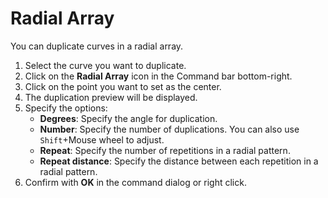 
# Radial Array

<Reference shortcut="" command="Radial Array" button="Toolbar Bottom Right" />

You can duplicate curves in a radial array.

1. Select the curve you want to duplicate.
2. Click on the **Radial Array** icon in the Command bar bottom-right.
3. Click on the point you want to set as the center.
4. The duplication preview will be displayed.
5. Specify the options:
   - **Degrees**: Specify the angle for duplication.
   - **Number**: Specify the number of duplications. You can also use `Shift`+Mouse wheel to adjust.
   - **Repeat**: Specify the number of repetitions in a radial pattern.
   - **Repeat distance**: Specify the distance between each repetition in a radial pattern.
6. Confirm with **OK** in the command dialog or right click.
